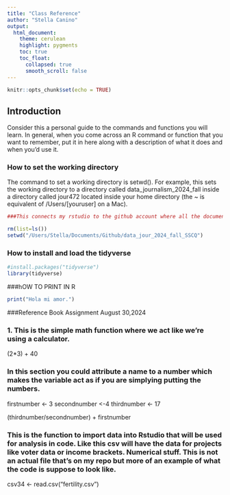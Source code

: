 ```yaml
---
title: "Class Reference"
author: "Stella Canino"
output:
  html_document:
    theme: cerulean
    highlight: pygments
    toc: true
    toc_float:
      collapsed: true
      smooth_scroll: false
---
```


```r
knitr::opts_chunk$set(echo = TRUE)
```

## Introduction

Consider this a personal guide to the commands and functions you will learn. In general, when you come across an R command or function that you want to remember, put it in here along with a description of what it does and when you'd use it.

### How to set the working directory

The command to set a working directory is setwd(). For example, this sets the working directory to a directory called data_journalism_2024_fall inside a directory called jour472 located inside your home directory (the ~ is equivalent of /Users/[youruser] on a Mac).

```r
###This connects my rstudio to the github account where all the documents and csv's needed for the course will be 

rm(list=ls())
setwd("/Users/Stella/Documents/Github/data_jour_2024_fall_SSCQ")
```

### How to install and load the tidyverse

```r
#install.packages("tidyverse")
library(tidyverse)
```


###hOW TO PRINT IN R 

```r
print("Hola mi amor.")
```

###Reference Book Assignment August 30,2024

### 1. This is the simple math function where we act like we're using a calculator. 

(2*3) + 40

### In this section you could attribute a name to a number which makes the variable act as if you are simplying putting the numbers. 

firstnumber <- 3
secondnumber <-4
thirdnumber <- 17

(thirdnumber/secondnumber) + firstnumber

### This is the function to import data into Rstudio that will be used for analysis in code. Like this csv will have the data for projects like voter data or income brackets. Numerical stuff. This is not an actual file that's on my repo but more of an example of what the code is suppose to look like. 

csv34 <- read.csv("fertility.csv")

